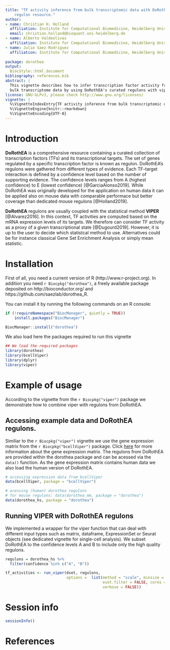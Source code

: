 ```yaml
--- 
title: "TF activity inference from bulk transcriptomic data with DoRothEA as 
    regulon resource."
author:
- name: Christian H. Holland 
  affiliation: Institute for Computational Biomedicine, Heidelberg University
  email: christian.holland@bioquant.uni-heidelberg.de
- name: Alberto Valdeolivas
  affiliation: Institute for Computational Biomedicine, Heidelberg University
- name: Julio Saez-Rodriguez 
  affiliation: Institute for Computational Biomedicine, Heidelberg University 
   
package: dorothea
output:
  BiocStyle::html_document
bibliography: references.bib
abstract: |
  This vignette describes how to infer transcription factor activity from 
  bulk transcriptome data by using DoRothEA's curated regulons with viper.
license: GNU-GLPv3, please check http://www.gnu.org/licenses/
vignette: |
  %\VignetteIndexEntry{TF activity inference from bulk transcriptomic data with DoRothEA as regulon resource.}
  %\VignetteEngine{knitr::rmarkdown}
  %\VignetteEncoding{UTF-8}
---
```


# Introduction

**DoRothEA** is a comprehensive resource containing a curated collection of 
transcription factors (TFs) and its transcriptional targets. The set of genes
regulated by a specific transcription factor is known as regulon. DoRothEA's 
regulons were gathered from different types of evidence. Each TF-target 
interaction is defined by a confidence level based on the number of 
supporting evidence. The confidence levels ranges from A (highest confidence) 
to E (lowest confidence) [@GarciaAlonso2019]. 
While DoRothEA was originally developed for the application on human data it can
be applied also on mouse data with comparable performace but better coverage 
than dedicated mouse regulons [@Holland2019].

**DoRothEA** regulons are usually coupled with the statistical method **VIPER** 
[@Alvarez2016]. In this context, TF activities are computed based on the mRNA 
expression levels of its targets. We therefore can consider TF activity as a 
proxy of a given transcriptional state [@Dugourd2019].
However, it is up to the user to decide which statistcal method to use. 
Alternatives could be for instance classical Gene Set Enrichment Analysis or 
simply mean statistic.

# Installation

First of all, you need a current version of R (http://www.r-project.org). In 
addition you need `r Biocpkg("dorothea")`, a freely available package deposited 
on http://bioconductor.org/ and https://github.com/saezlab/dorothea_R. 

You can install it by running the following commands on an R console:

```r
if (!requireNamespace("BiocManager", quietly = TRUE))
    install.packages("BiocManager")

BiocManager::install("dorothea")
```

We also load here the packages required to run this vignette

```r
## We load the required packages
library(dorothea)
library(bcellViper)
library(dplyr)
library(viper)
```

# Example of usage

According to the vignette from the `r Biocpkg("viper")` package we demonstrate 
how to combine viper with regulons from DoRothEA.

## Accessing example data and  DoRothEA regulons.
Similiar to the `r Biocpkg("viper")` vignette we use the gene expression matrix 
from the `r Biocpkg("bcellViper")` package. Click [here](https://bioconductor.org/packages/release/bioc/vignettes/viper/inst/doc/viper.pdf) 
for more information about the gene expression matrix. The regulons from 
DoRothEA are provided within the dorothea package and can be acessed via the 
`data()` function. As the gene expression matrix contains human data we also 
load the human version of DoRothEA.
```r
# accessing expression data from bcellViper
data(bcellViper, package = "bcellViper")

# acessing (human) dorothea regulons
# for mouse regulons: data(dorothea_mm, package = "dorothea")
data(dorothea_hs, package = "dorothea")
```

## Running VIPER with DoRothEA regulons

We implemented a wrapper for the viper function that can deal with different 
input types  such as matrix, dataframe, ExpressionSet or Seurat objects 
(see dedicated vignette for single-cell analysis). We subset DoRothEA to the 
confidence levels A and B to include only the high quality regulons.

```r
regulons = dorothea_hs %>%
  filter(confidence %in% c("A", "B"))

tf_activities <- run_viper(dset, regulons, 
                           options =  list(method = "scale", minsize = 4, 
                                           eset.filter = FALSE, cores = 1, 
                                           verbose = FALSE))
```

# Session info

```r
sessionInfo()
```

# References

